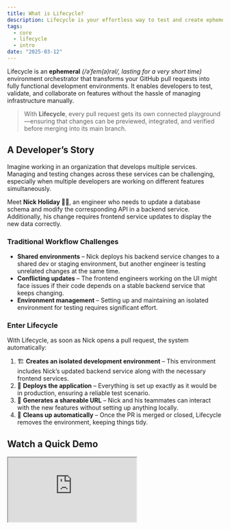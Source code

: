 ```yaml
---
title: What is Lifecycle?
description: Lifecycle is your effortless way to test and create ephemeral environments
tags:
  - core
  - lifecycle
  - intro
date: "2025-03-12"
---
```



Lifecycle is an **ephemeral** _(/əˈfem(ə)rəl/, lasting for a very short time)_ environment orchestrator that transforms your GitHub pull requests into fully functional development environments. It enables developers to test, validate, and collaborate on features without the hassle of managing infrastructure manually.

> With **Lifecycle**, every pull request gets its own connected playground—ensuring that changes can be previewed, integrated, and verified before merging into its main branch.

## A Developer’s Story

Imagine working in an organization that develops multiple services. Managing and testing changes across these services can be challenging, especially when multiple developers are working on different features simultaneously.

Meet **Nick Holiday 👨‍💻**, an engineer who needs to update a database schema and modify the corresponding API in a backend service. Additionally, his change requires frontend service updates to display the new data correctly.

### Traditional Workflow Challenges

- **Shared environments** – Nick deploys his backend service changes to a shared dev or staging environment, but another engineer is testing unrelated changes at the same time.
- **Conflicting updates** – The frontend engineers working on the UI might face issues if their code depends on a stable backend service that keeps changing.
- **Environment management** – Setting up and maintaining an isolated environment for testing requires significant effort.

### Enter Lifecycle

With Lifecycle, as soon as Nick opens a pull request, the system automatically:

1. 🏗️ **Creates an isolated development environment** – This environment includes Nick’s updated backend service along with the necessary frontend services.
2. 🚀 **Deploys the application** – Everything is set up exactly as it would be in production, ensuring a reliable test scenario.
3. 🔗 **Generates a shareable URL** – Nick and his teammates can interact with the new features without setting up anything locally.
4. 🧹 **Cleans up automatically** – Once the PR is merged or closed, Lifecycle removes the environment, keeping things tidy.

## Watch a Quick Demo

<Iframe src="https://www.youtube.com/embed/ld9rWBPU3R8?si=ff-_y0lXTNOmRxdT" />

## How It Works

<Image src="/docs/simple-workflow.png" width={1941} height={1613} />

## Why Use Lifecycle?

- **Faster Feedback Loops** - Get instant previews of your changes without waiting for staging deployments.
- **Isolation** - Each PR runs in its own sandbox, preventing conflicts.
- **Seamless Collaboration** - Share URLs with stakeholders, designers, or QA engineers.
- **Automatic Cleanup** - No more stale test environments; Lifecycle manages cleanup for you.
- **Works with Your Stack** - Supports containerized applications and integrates with Kubernetes.
